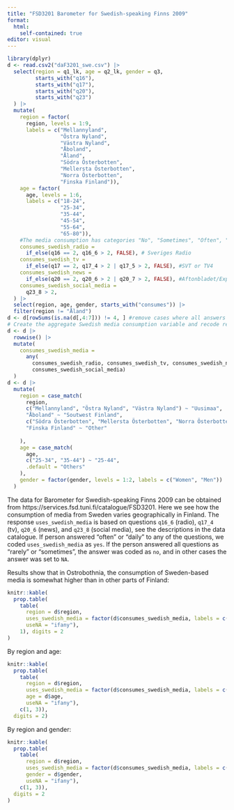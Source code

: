 ```yaml
---
title: "FSD3201 Barometer for Swedish-speaking Finns 2009"
format: 
  html:
    self-contained: true
editor: visual
---
```



```r
library(dplyr)
d <- read.csv2("daF3201_swe.csv") |> 
  select(region = q1_lk, age = q2_lk, gender = q3,
         starts_with("q16"), 
         starts_with("q17"),
         starts_with("q20"),
         starts_with("q23")
  ) |> 
  mutate(
    region = factor(
      region, levels = 1:9, 
      labels = c("Mellannyland",
                 "Östra Nyland",
                 "Västra Nyland",
                 "Åboland",
                 "Åland",
                 "Södra Österbotten",
                 "Mellersta Österbotten",
                 "Norra Österbotten",
                 "Finska Finland")),
    age = factor(
      age, levels = 1:6,
      labels = c("18-24",
                 "25-34",
                 "35-44",
                 "45-54",
                 "55-64",
                 "65-80")),
    #The media consumption has categories "No", "Sometimes", "Often", "Daily".
    consumes_swedish_radio =
      if_else(q16 == 2, q16_6 > 2, FALSE), # Sveriges Radio
    consumes_swedish_tv = 
      if_else(q17 == 2, q17_4 > 2 | q17_5 > 2, FALSE), #SVT or TV4
    consumes_swedish_news = 
      if_else(q20 == 2, q20_6 > 2 | q20_7 > 2, FALSE), #Aftonbladet/Expressen/Other
    consumes_swedish_social_media = 
      q23_8 > 2, 
  ) |> 
  select(region, age, gender, starts_with("consumes")) |> 
  filter(region != "Åland")
d <- d[rowSums(is.na(d[,4:7])) != 4, ] #remove cases where all answers are missing
# Create the aggregate Swedish media consumption variable and recode region and age:
d <- d |> 
  rowwise() |> 
  mutate(
    consumes_swedish_media = 
      any(
        consumes_swedish_radio, consumes_swedish_tv, consumes_swedish_news, 
        consumes_swedish_social_media)
  )
d <- d |> 
  mutate(
    region = case_match(
      region,
      c("Mellannyland", "Östra Nyland", "Västra Nyland") ~ "Uusimaa",
      "Åboland" ~ "Soutwest Finland",
      c("Södra Österbotten", "Mellersta Österbotten", "Norra Österbotten") ~ "Ostrobothnia",
      "Finska Finland" ~ "Other"
      
    ),
    age = case_match(
      age,
      c("25-34", "35-44") ~ "25-44",
      .default = "Others"
    ),
    gender = factor(gender, levels = 1:2, labels = c("Women", "Men"))
  )
```



The data for Barometer for Swedish-speaking Finns 2009 can be obtained from https://services.fsd.tuni.fi/catalogue/FSD3201. Here we see how the consumption of media from Sweden varies geographically in Finland. The response `uses_swedish_media` is based on questions `q16_6` (radio), `q17_4` (tv), `q20_6` (news), and `q23_8` (social media), see the descriptions in the data catalogue. If person answered "often" or "daily" to any of the questions, we coded `uses_swedish_media` as `yes`. If the person answered all questions as "rarely" or "sometimes", the answer was coded as `no`, and in other cases the answer was set to `NA`.

Results show that in Ostrobothnia, the consumption of Sweden-based media is somewhat higher than in other parts of Finland:



```r
knitr::kable(
  prop.table(
    table(
      region = d$region, 
      uses_swedish_media = factor(d$consumes_swedish_media, labels = c("no", "yes")), 
      useNA = "ifany"),
    1), digits = 2
)
```
By region and age:

```r
knitr::kable(
  prop.table(
    table(
      region = d$region, 
      uses_swedish_media = factor(d$consumes_swedish_media, labels = c("no", "yes")), 
      age = d$age,
      useNA = "ifany"),
    c(1, 3)), 
  digits = 2)
```

By region and gender:

```r
knitr::kable(
  prop.table(
    table(
      region = d$region, 
      uses_swedish_media = factor(d$consumes_swedish_media, labels = c("no", "yes")),
      gender = d$gender,
      useNA = "ifany"),
    c(1, 3)), 
  digits = 2
)
```

